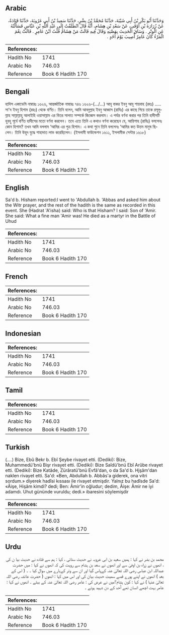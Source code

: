 ## Arabic


<div dir="rtl" lang="ar" style={{fontSize:'larger',backgroundColor:'#f8f9fa',padding:20}}>
وَحَدَّثَنَا أَبُو بَكْرِ بْنُ أَبِي شَيْبَةَ، حَدَّثَنَا مُحَمَّدُ بْنُ بِشْرٍ، حَدَّثَنَا سَعِيدُ بْنُ أَبِي عَرُوبَةَ، حَدَّثَنَا قَتَادَةُ، عَنْ زُرَارَةَ بْنِ أَوْفَى، عَنْ سَعْدِ بْنِ هِشَامٍ، أَنَّهُ قَالَ انْطَلَقْتُ إِلَى عَبْدِ اللَّهِ بْنِ عَبَّاسٍ فَسَأَلْتُهُ عَنِ الْوِتْرِ ‏.‏ وَسَاقَ الْحَدِيثَ بِقِصَّتِهِ وَقَالَ فِيهِ قَالَتْ مَنْ هِشَامٌ قُلْتُ ابْنُ عَامِرٍ ‏.‏ قَالَتْ نِعْمَ الْمَرْءُ كَانَ عَامِرٌ أُصِيبَ يَوْمَ أُحُدٍ ‏.‏
</div>
<div style={{backgroundColor:'#f8f9fa',padding:20, marginBottom: 10}}><table> <thead> <tr> <th>References:</th> <th></th> </tr> </thead> <tbody><tr><td>Hadith No</td><td>1741</td></tr><tr><td>Arabic No</td><td>746.03</td></tr><tr><td>Reference</td><td>Book 6 Hadith 170</td></tr></tbody></table></div>

## Bengali


<div dir="ltr" lang="bn" style={{fontSize:'larger',backgroundColor:'#f8f9fa',padding:20}}>
হাদিস একাডেমি নাম্বারঃ ১৬২৬, আন্তর্জাতিক নাম্বারঃ ৭৪৬ ১৬২৬-(.../...) আবূ বাকর ইবনু আবূ শায়বাহ (রহঃ) ..... সা'দ ইবনু হিশাম (রহঃ) থেকে বর্ণিত। তিনি বলেন, আমি আবদুল্লাহ ইবনু আব্বাস (রাযিঃ) এর কাছে গিয়ে তাকে রসূলুল্লাহ সাল্লাল্লাহু আলাইহি ওয়াসাল্লাম এর বিতর সালাত সম্পর্কে জিজ্ঞেস করলাম। এ পর্যন্ত বর্ণনা করার পর তিনি হাদীসটি হুবহু পূর্বে বর্ণিত হাদীসের মতো বর্ণনা করলেন। তবে এতে তিনি এ কথাও বর্ণনা করেছেন যে, আয়িশাহ (রাযিঃ) বললেনঃ কোন হিশাম? তখন আমি বললাম ‘আমির এর পুত্র হিশাম। এ কথা শুনে তিনি বললেনঃ ‘আমির কত উত্তম মানুষ ছিলেন। তিনি উহুদ যুদ্ধে শাহাদাত লাভ করেছিলেন। (ইসলামী ফাউন্ডেশন ১৬১১, ইসলামীক সেন্টার ১৬১৮)
</div>
<div style={{backgroundColor:'#f8f9fa',padding:20, marginBottom: 10}}><table> <thead> <tr> <th>References:</th> <th></th> </tr> </thead> <tbody><tr><td>Hadith No</td><td>1741</td></tr><tr><td>Arabic No</td><td>746.03</td></tr><tr><td>Reference</td><td>Book 6 Hadith 170</td></tr></tbody></table></div>

## English


<div dir="ltr" lang="en" style={{fontSize:'larger',backgroundColor:'#f8f9fa',padding:20}}>
Sa'd b. Hisham reported:I went to 'Abdullah b. 'Abbas and asked him about the Witr prayer, and the rest of the hadith is the same as recorded in this event. She (Hadrat 'A'isha) said: Who is that Hisham? I said: Son of 'Amir. She said: What a fine man 'Amir was! He died as a martyr in the Battle of Uhud
</div>
<div style={{backgroundColor:'#f8f9fa',padding:20, marginBottom: 10}}><table> <thead> <tr> <th>References:</th> <th></th> </tr> </thead> <tbody><tr><td>Hadith No</td><td>1741</td></tr><tr><td>Arabic No</td><td>746.03</td></tr><tr><td>Reference</td><td>Book 6 Hadith 170</td></tr></tbody></table></div>

## French


<div dir="ltr" lang="fr" style={{fontSize:'larger',backgroundColor:'#f8f9fa',padding:20}}>

</div>
<div style={{backgroundColor:'#f8f9fa',padding:20, marginBottom: 10}}><table> <thead> <tr> <th>References:</th> <th></th> </tr> </thead> <tbody><tr><td>Hadith No</td><td>1741</td></tr><tr><td>Arabic No</td><td>746.03</td></tr><tr><td>Reference</td><td>Book 6 Hadith 170</td></tr></tbody></table></div>

## Indonesian


<div dir="ltr" lang="id" style={{fontSize:'larger',backgroundColor:'#f8f9fa',padding:20}}>

</div>
<div style={{backgroundColor:'#f8f9fa',padding:20, marginBottom: 10}}><table> <thead> <tr> <th>References:</th> <th></th> </tr> </thead> <tbody><tr><td>Hadith No</td><td>1741</td></tr><tr><td>Arabic No</td><td>746.03</td></tr><tr><td>Reference</td><td>Book 6 Hadith 170</td></tr></tbody></table></div>

## Tamil


<div dir="ltr" lang="ta" style={{fontSize:'larger',backgroundColor:'#f8f9fa',padding:20}}>

</div>
<div style={{backgroundColor:'#f8f9fa',padding:20, marginBottom: 10}}><table> <thead> <tr> <th>References:</th> <th></th> </tr> </thead> <tbody><tr><td>Hadith No</td><td>1741</td></tr><tr><td>Arabic No</td><td>746.03</td></tr><tr><td>Reference</td><td>Book 6 Hadith 170</td></tr></tbody></table></div>

## Turkish


<div dir="ltr" lang="tr" style={{fontSize:'larger',backgroundColor:'#f8f9fa',padding:20}}>
(….) Bize, Ebû Bekr b. Ebî Şeybe rivayet etti. (Dediki): Bize, Muhammedü'bnü Bişr rivayet etti. (Dediki): Bize Saîdü'bnü Ebî Arûbe rivayet etti. (Dediki): Bize Katâde, Zürâratü'bnü Evfâ'dan, o da Sa'd b. Hjşâm'dan naklen rivayet etti. Sa'd: «Ben, Abdullah b. Abbâs'a giderek, ona vitri sordum.» diyerek hadîsi kıssası ile rivayet etmişdir. Yalnız bu hadîsde Sa'd: «Âişe, Hişâm kimdi? dedi; Ben: Âmir'in oğludur; dedim, Âişe: Âmir ne iyi adamdı. Uhut gününde vuruldu; dedi.» ibaresini söylemişdir
</div>
<div style={{backgroundColor:'#f8f9fa',padding:20, marginBottom: 10}}><table> <thead> <tr> <th>References:</th> <th></th> </tr> </thead> <tbody><tr><td>Hadith No</td><td>1741</td></tr><tr><td>Arabic No</td><td>746.03</td></tr><tr><td>Reference</td><td>Book 6 Hadith 170</td></tr></tbody></table></div>

## Urdu


<div dir="rtl" lang="ur" style={{fontSize:'larger',backgroundColor:'#f8f9fa',padding:20}}>
محمد بن بشر نے کہا : ہمیں سعید بن ابی عروبہ نے حدیث سنائی ، کہا : ہم سے قتادہ نے حدیث بیا ن کی ، انھوں نے زراہ بن اوفیٰ سے اور انھوں نے سعد بن ہشام سے رویت کی کہ انھوں نے کہا : میں حضرت عبداللہ ابن عباس رضی اللہ تعالیٰ عنہ کےپاس گیا اور ان سے وتر کےبارے میں سوال کیا ۔ ۔ ( اس کے بعد ) انھوں نے اپنے پورے قصے سمیت حدیث بیان کی اور اس میں کہا : انھوں ( حضرت عائشہ رضی اللہ تعالیٰ عنہا ) نے کہا : کون ہشام؟میں نے عرض کی : عامر رضی اللہ تعالیٰ عنہ کے بیٹے ۔ انھوں نے کہا : عامر بہت اچھے انسان تھے اُحد کے دن شہید ہوئے ۔
</div>
<div style={{backgroundColor:'#f8f9fa',padding:20, marginBottom: 10}}><table> <thead> <tr> <th>References:</th> <th></th> </tr> </thead> <tbody><tr><td>Hadith No</td><td>1741</td></tr><tr><td>Arabic No</td><td>746.03</td></tr><tr><td>Reference</td><td>Book 6 Hadith 170</td></tr></tbody></table></div>